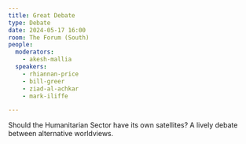 ```yaml
---
title: Great Debate
type: Debate
date: 2024-05-17 16:00
room: The Forum (South)
people:
  moderators:
    - akesh-mallia
  speakers:
    - rhiannan-price
    - bill-greer
    - ziad-al-achkar
    - mark-iliffe

---
```


Should the Humanitarian Sector have its own satellites? A lively debate between alternative worldviews.
